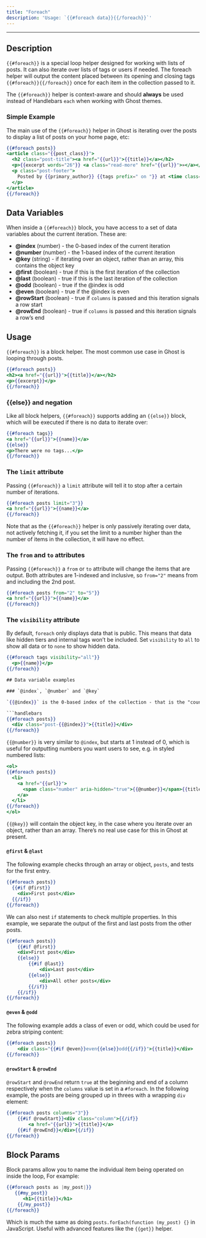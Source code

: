 ```yaml
---
title: "Foreach"
description: 'Usage: `{{#foreach data}}{{/foreach}}`'
---
```


***

## Description

`{{#foreach}}` is a special loop helper designed for working with lists of posts. It can also iterate over lists of tags or users if needed. The foreach helper will output the content placed between its opening and closing tags `{{#foreach}}{{/foreach}}` once for each item in the collection passed to it.

The `{{#foreach}}` helper is context-aware and should **always** be used instead of Handlebars `each` when working with Ghost themes.

### Simple Example

The main use of the `{{#foreach}}` helper in Ghost is iterating over the posts to display a list of posts on your home page, etc:

```handlebars
{{#foreach posts}}
<article class="{{post_class}}">
  <h2 class="post-title"><a href="{{url}}">{{title}}</a></h2>
  <p>{{excerpt words="26"}} <a class="read-more" href="{{url}}">»</a></p>
  <p class="post-footer">
    Posted by {{primary_author}} {{tags prefix=" on "}} at <time class="post-date" datetime="{{date format='YYYY-MM-DD'}}">{{date format="DD MMMM YYYY"}}</time>
  </p>
</article>
{{/foreach}}
```

## Data Variables

When inside a `{{#foreach}}` block, you have access to a set of data variables about the current iteration. These are:

* **@index** (number) - the 0-based index of the current iteration
* **@number** (number) - the 1-based index of the current iteration
* **@key** (string) - if iterating over an object, rather than an array, this contains the object key
* **@first** (boolean) - true if this is the first iteration of the collection
* **@last** (boolean) - true if this is the last iteration of the collection
* **@odd** (boolean) - true if the @index is odd
* **@even** (boolean) - true if the @index is even
* **@rowStart** (boolean) - true if `columns` is passed and this iteration signals a row start
* **@rowEnd** (boolean) - true if `columns` is passed and this iteration signals a row’s end

## Usage

`{{#foreach}}` is a block helper. The most common use case in Ghost is looping through posts.

```handlebars
{{#foreach posts}}
<h2><a href="{{url}}">{{title}}</a></h2>
<p>{{excerpt}}</p>
{{/foreach}}
```

### \{\{else}} and negation

Like all block helpers, `{{#foreach}}` supports adding an `{{else}}` block, which will be executed if there is no data to iterate over:

```handlebars
{{#foreach tags}}
<a href="{{url}}">{{name}}</a>
{{else}}
<p>There were no tags...</p>
{{/foreach}}
```

### The `limit` attribute

Passing `{{#foreach}}` a `limit` attribute will tell it to stop after a certain number of iterations.

```handlebars
{{#foreach posts limit="3"}}
<a href="{{url}}">{{name}}</a>
{{/foreach}}
```

Note that as the `{{#foreach}}` helper is only passively iterating over data, not actively fetching it, if you set the limit to a number higher than the number of items in the collection, it will have no effect.

### The `from` and `to` attributes

Passing `{{#foreach}}` a `from` or `to` attribute will change the items that are output. Both attributes are 1-indexed and inclusive, so `from="2"` means from and including the 2nd post.

```handlebars
{{#foreach posts from="2" to="5"}}
<a href="{{url}}">{{name}}</a>
{{/foreach}}
```

### The `visibility` attribute

By default, `foreach` only displays data that is public. This means that data like hidden tiers and internal tags won’t be included. Set `visibility` to `all` to show all data or to `none` to show hidden data.

````handlebars
{{#foreach tags visibility="all"}}
  <p>{{name}}</p>
{{/foreach}}

## Data variable examples

### `@index`, `@number` and `@key`

`{{@index}}` is the 0-based index of the collection - that is the "count" of the loop. It starts at 0 and then each time around the loop, `{{@index}}` increases by 1. This is useful for adding numbered classes:

```handlebars
{{#foreach posts}}
  <div class="post-{{@index}}">{{title}}</div>
{{/foreach}}
````

`{{@number}}` is very similar to `@index`, but starts at 1 instead of 0, which is useful for outputting numbers you want users to see, e.g. in styled numbered lists:

```handlebars
<ol>
{{#foreach posts}}
  <li>
    <a href="{{url}}">
      <span class="number" aria-hidden="true">{{@number}}</span>{{title}}
    </a>
  </li>
{{/foreach}}
</ol>
```

`{{@key}}` will contain the object key, in the case where you iterate over an object, rather than an array. There’s no real use case for this in Ghost at present.

#### `@first` & `@last`

The following example checks through an array or object, `posts`, and tests for the first entry.

```handlebars
{{#foreach posts}}
  {{#if @first}}
    <div>First post</div>
  {{/if}}
{{/foreach}}
```

We can also nest `if` statements to check multiple properties. In this example, we separate the output of the first and last posts from the other posts.

```handlebars
{{#foreach posts}}
    {{#if @first}}
    <div>First post</div>
    {{else}}
        {{#if @last}}
            <div>Last post</div>
        {{else}}
            <div>All other posts</div>
        {{/if}}
    {{/if}}
{{/foreach}}
```

#### `@even` & `@odd`

The following example adds a class of even or odd, which could be used for zebra striping content:

```handlebars
{{#foreach posts}}
    <div class="{{#if @even}}even{{else}}odd{{/if}}">{{title}}</div>
{{/foreach}}
```

#### `@rowStart` & `@rowEnd`

`@rowStart` and `@rowEnd` return `true` at the beginning and end of a column respectively when the `columns` value is set in a `#foreach`. In the following example, the posts are being grouped up in threes with a wrapping `div` element:

```handlebars
{{#foreach posts columns="3"}}
    {{#if @rowStart}}<div class="column">{{/if}}
        <a href="{{url}}">{{title}}</a>
    {{#if @rowEnd}}</div>{{/if}}
{{/foreach}}
```

## Block Params

Block params allow you to name the individual item being operated on inside the loop, For example:

```handlebars
{{#foreach posts as |my_post|}}
   {{#my_post}}
      <h1>{{title}}</h1>
    {{/my_post}}
{{/foreach}}
```

Which is much the same as doing `posts.forEach(function (my_post) {}` in JavaScript. Useful with advanced features like the `{{get}}` helper.